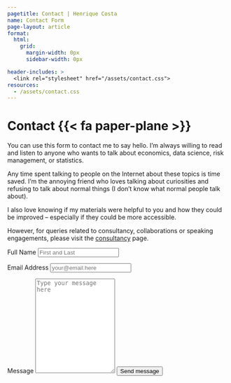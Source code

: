 ```yaml
---
pagetitle: Contact | Henrique Costa
name: Contact Form
page-layout: article
format: 
  html: 
    grid:
      margin-width: 0px
      sidebar-width: 0px

header-includes: >
  <link rel="stylesheet" href="/assets/contact.css">
resources:
  - /assets/contact.css
---
```


::: {.grid}

::: {.g-col-5 #note}

# Contact {{< fa paper-plane >}}

You can use this form to contact me to say hello. I'm always willing to read and listen to anyone who wants to talk about economics, data science, risk management, or statistics.

Any time spent talking to people on the Internet about these topics is time saved. I'm the annoying friend who loves talking about curiosities and refusing to talk about normal things (I don't know what normal people talk about).

I also love knowing if my materials were helpful to you and how they could be improved – especially if they could be more accessible.

However, for queries related to consultancy, collaborations or speaking engagements, please visit the [consultancy](/consultancy) page.

:::
<!-- source: https://github.com/mccarthy-m-g/tidytales/blob/main/about/index.qmd#L24-L46 -->

::: {.g-col-1}
:::

::: {.g-col-6 #form}

<form action="https://formspree.io/f/mnqonanl" method="POST" accept-charset="utf-8">


<label for="full-name">Full Name</label>
<input type="text" name="name" id="full-name" class="form-control" placeholder="First and Last" required>

<label for="email-address">Email Address</label>
<input type="email" name="_replyto" id="email-address" class="form-control" placeholder="your@email.here" required>

<label for="message">Message</label>
  <textarea rows="14" name="message" id="message" class="form-control" placeholder="Type your message here" required></textarea>

<button type="submit" class="btn btn-primary mt-4">Send message</button>
</form>
:::

:::
<!-- end grid -->